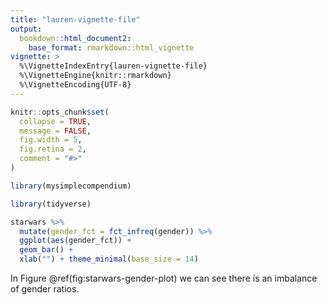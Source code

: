 ```yaml
---
title: "lauren-vignette-file"
output: 
  bookdown::html_document2:
    base_format: rmarkdown::html_vignette
vignette: >
  %\VignetteIndexEntry{lauren-vignette-file}
  %\VignetteEngine{knitr::rmarkdown}
  %\VignetteEncoding{UTF-8}
---
```


```r
knitr::opts_chunk$set(
  collapse = TRUE,
  message = FALSE,
  fig.width = 5,
  fig.retina = 2,
  comment = "#>"
)
```

```r
library(mysimplecompendium)
```

```r
library(tidyverse)

starwars %>%
  mutate(gender_fct = fct_infreq(gender)) %>%
  ggplot(aes(gender_fct)) +
  geom_bar() + 
  xlab("") + theme_minimal(base_size = 14)
```

In Figure \@ref(fig:starwars-gender-plot) we can see there is an imbalance of gender ratios.
